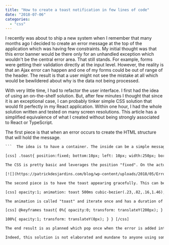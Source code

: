 ```yaml
---
title: "How to create a toast notification in few lines of code"
date: "2018-07-06"
categories: 
  - "css"
---
```


I recently was about to ship a new system when I remember that many months ago I decided to create an error message at the top of the application which was having few constraints. My initial thought was that this error banner would be there only for an unhandled exception which wouldn't be the central error area. That still stands. For example, forms were getting their validation directly at the input level. However, the reality is that an Ajax error can happen and one of my forms could be out of range of the header. The result is that a user might not see the mistake at all which would be bewildered about why is the data not being processed.

With very little time, I had to refactor the user interface. I first had the idea of using an on-the-shelf solution. But, after few minutes I thought that since it is an exceptional case, I can probably tinker simple CSS solution that would fit perfectly in my React application. Within one hour, I had the whole solution written and tested on many screen resolutions. This article has a simplified equivalence of what I created without being strongly associated to React or TypeScript.

The first piece is that when an error occurs to create the HTML structure that will hold the message.


```html  <div class="toast"> <p>Your message</p> </div> 
```  The idea is to have a container. The inside can be a simple message or an icon with a message. In my case, I had an icon, a header, a text and a dismiss button that can call a Redux action to remove the message from the Redux's store. As I said, this is all optional and is not required for the idea to work. The next step is to shape the end result of the error panel that would remain at the bottom of the browser windows regardless if the user is scrolling or has scrolled.

[css] .toast{ position:fixed; bottom:10px; left: 10px; width:250px; border-radius: 4px; box-shadow: #310808 1px 1px 5px; background-color: rgba(177, 7, 15, 0.78); padding:10px; color: #f5bfbf; } [/css]

The CSS is pretty basic and leverages the position "fixed". On the actual code, I had some media instruction to have the width to span the whole width of the browser if the resolution was low by setting the right value and width to auto.

[![](https://patrickdesjardins.com/blog/wp-content/uploads/2018/05/ErrorStaticMessage.png)](https://patrickdesjardins.com/blog/?attachment_id=5804)

The second piece is to have the toast appearing gracefully. This can be done with purely CSS. The idea is to set an animation that will be executed once. The start of the animation should be that the container is hidden and out of the screen with the end of the animation to its final position with full opacity. The CSS needs to have 3 more lines.

[css] opacity:1; animation: toast 500ms cubic-bezier(.23,.82,.16,1.46); animation-iteration-count: 1; [/css]

The animation is called "toast" and iterate once and has a duration of 500ms. The cubic-bezier is set to create a bouncy effect.

[css] @keyframes toast{ 0%{ opacity:0; transform: translateY(200px); }

100%{ opacity:1; transform: translateY(0px); } } [/css]

The end result is as planned which pop once when the error is added into the DOM. [video width="344" height="226" mp4="https://patrickdesjardins.com/blog/wp-content/uploads/2018/05/2018-05-15\_16-13-44-1.mp4"][/video]

Indeed, this solution is not elaborated and mundane to anyone using something more rich in feature. However, the size of this solution is tiny and for an edge case fit perfectly the situation. If you want to see the code in action I created a [CodePen](https://codepen.io/mrdesjardins/pen/BxOVNJ).
